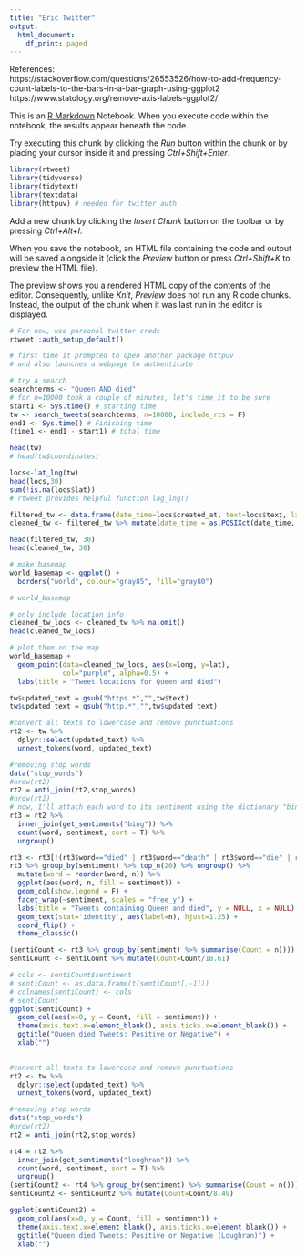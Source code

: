---
title: "Eric Twitter"
output:
  html_document:
    df_print: paged
---
References:
<br>
https://stackoverflow.com/questions/26553526/how-to-add-frequency-count-labels-to-the-bars-in-a-bar-graph-using-ggplot2
<br>
https://www.statology.org/remove-axis-labels-ggplot2/
<br>

This is an [R Markdown](http://rmarkdown.rstudio.com) Notebook. When you execute code within the notebook, the results appear beneath the code. 

Try executing this chunk by clicking the *Run* button within the chunk or by placing your cursor inside it and pressing *Ctrl+Shift+Enter*. 

```{r}
library(rtweet)
library(tidyverse)
library(tidytext)
library(textdata)
library(httpuv) # needed for twitter auth
```

Add a new chunk by clicking the *Insert Chunk* button on the toolbar or by pressing *Ctrl+Alt+I*.

When you save the notebook, an HTML file containing the code and output will be saved alongside it (click the *Preview* button or press *Ctrl+Shift+K* to preview the HTML file).

The preview shows you a rendered HTML copy of the contents of the editor. Consequently, unlike *Knit*, *Preview* does not run any R code chunks. Instead, the output of the chunk when it was last run in the editor is displayed.

```{r}
# For now, use personal twitter creds
rtweet::auth_setup_default()

# first time it prompted to open another package httpuv
# and also launches a webpage to authenticate

# try a search
searchterms <- "Queen AND died"
# for n=10000 took a couple of minutes, let's time it to be sure
start1 <- Sys.time() # starting time
tw <- search_tweets(searchterms, n=10000, include_rts = F)
end1 <- Sys.time() # Finishing time
(time1 <- end1 - start1) # total time
```

```{r}
head(tw)
# head(tw$coordinates)

locs<-lat_lng(tw)
head(locs,30)
sum(!is.na(locs$lat))
# rtweet provides helpful function lag_lng()
```
```{r}
filtered_tw <- data.frame(date_time=locs$created_at, text=locs$text, lat=locs$lat, long = locs$lng)
cleaned_tw <- filtered_tw %>% mutate(date_time = as.POSIXct(date_time, format = "%a, %d %b %Y %H:%M:%s%z", tz = "PST"))

head(filtered_tw, 30)
head(cleaned_tw, 30)
```

```{r}
# make basemap
world_basemap <- ggplot() +
  borders("world", colour="gray85", fill="gray80")

# world_basemap

# only include location info
cleaned_tw_locs <- cleaned_tw %>% na.omit()
head(cleaned_tw_locs)

# plot them on the map
world_basemap +
  geom_point(data=cleaned_tw_locs, aes(x=long, y=lat), 
             col="purple", alpha=0.5) +
  labs(title = "Tweet locations for Queen and died")
```

```{r}
tw$updated_text = gsub("https.*","",tw$text)
tw$updated_text = gsub("http.*","",tw$updated_text)

#convert all texts to lowercase and remove punctuations 
rt2 <- tw %>%
  dplyr::select(updated_text) %>%
  unnest_tokens(word, updated_text)

#removing stop words
data("stop_words")
#nrow(rt2)
rt2 = anti_join(rt2,stop_words)
#nrow(rt2)
# now, I'll attach each word to its sentiment using the dictionary "bing"
rt3 = rt2 %>%
  inner_join(get_sentiments("bing")) %>%
  count(word, sentiment, sort = T) %>%
  ungroup()
```

```{r}
rt3 <- rt3[!(rt3$word=="died" | rt3$word=="death" | rt3$word=="die" | rt3$word=="dead" | rt3$word=="dying" | rt3$word=="dies"),]
rt3 %>% group_by(sentiment) %>% top_n(20) %>% ungroup() %>%
  mutate(word = reorder(word, n)) %>% 
  ggplot(aes(word, n, fill = sentiment)) +
  geom_col(show.legend = F) +
  facet_wrap(~sentiment, scales = "free_y") +
  labs(title = "Tweets containing Queen and died", y = NULL, x = NULL) +
  geom_text(stat='identity', aes(label=n), hjust=1.25) +
  coord_flip() +
  theme_classic()
```

```{r}
(sentiCount <- rt3 %>% group_by(sentiment) %>% summarise(Count = n()))
sentiCount <- sentiCount %>% mutate(Count=Count/18.61)

# cols <- sentiCount$sentiment
# sentiCount <- as.data.frame(t(sentiCount[,-1]))
# colnames(sentiCount) <- cols
# sentiCount
ggplot(sentiCount) +
  geom_col(aes(x=0, y = Count, fill = sentiment)) +
  theme(axis.text.x=element_blank(), axis.ticks.x=element_blank()) +
  ggtitle("Queen died Tweets: Positive or Negative") +
  xlab("")
  
```

```{r}
#convert all texts to lowercase and remove punctuations 
rt2 <- tw %>%
  dplyr::select(updated_text) %>%
  unnest_tokens(word, updated_text)

#removing stop words
data("stop_words")
#nrow(rt2)
rt2 = anti_join(rt2,stop_words)

rt4 = rt2 %>%
  inner_join(get_sentiments("loughran")) %>%
  count(word, sentiment, sort = T) %>%
  ungroup()
(sentiCount2 <- rt4 %>% group_by(sentiment) %>% summarise(Count = n()))
sentiCount2 <- sentiCount2 %>% mutate(Count=Count/8.49)

ggplot(sentiCount2) +
  geom_col(aes(x=0, y = Count, fill = sentiment)) +
  theme(axis.text.x=element_blank(), axis.ticks.x=element_blank()) +
  ggtitle("Queen died Tweets: Positive or Negative (Loughran)") +
  xlab("")
```

